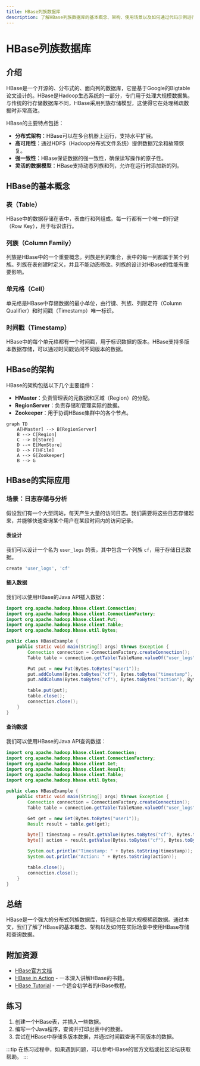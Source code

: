 ```yaml
---
title: HBase列族数据库
description: 了解HBase列族数据库的基本概念、架构、使用场景以及如何通过代码示例进行实际操作。
---
```


# HBase列族数据库

## 介绍

HBase是一个开源的、分布式的、面向列的数据库，它是基于Google的Bigtable论文设计的。HBase是Hadoop生态系统的一部分，专门用于处理大规模数据集。与传统的行存储数据库不同，HBase采用列族存储模型，这使得它在处理稀疏数据时非常高效。

HBase的主要特点包括：

- **分布式架构**：HBase可以在多台机器上运行，支持水平扩展。
- **高可用性**：通过HDFS（Hadoop分布式文件系统）提供数据冗余和故障恢复。
- **强一致性**：HBase保证数据的强一致性，确保读写操作的原子性。
- **灵活的数据模型**：HBase支持动态列族和列，允许在运行时添加新的列。

## HBase的基本概念

### 表（Table）

HBase中的数据存储在表中，表由行和列组成。每一行都有一个唯一的行键（Row Key），用于标识该行。

### 列族（Column Family）

列族是HBase中的一个重要概念。列族是列的集合，表中的每一列都属于某个列族。列族在表创建时定义，并且不能动态修改。列族的设计对HBase的性能有重要影响。

### 单元格（Cell）

单元格是HBase中存储数据的最小单位，由行键、列族、列限定符（Column Qualifier）和时间戳（Timestamp）唯一标识。

### 时间戳（Timestamp）

HBase中的每个单元格都有一个时间戳，用于标识数据的版本。HBase支持多版本数据存储，可以通过时间戳访问不同版本的数据。

## HBase的架构

HBase的架构包括以下几个主要组件：

- **HMaster**：负责管理表的元数据和区域（Region）的分配。
- **RegionServer**：负责存储和管理实际的数据。
- **Zookeeper**：用于协调HBase集群中的各个节点。

```mermaid
graph TD
    A[HMaster] --> B[RegionServer]
    B --> C[Region]
    C --> D[Store]
    D --> E[MemStore]
    D --> F[HFile]
    A --> G[Zookeeper]
    B --> G
```

## HBase的实际应用

### 场景：日志存储与分析

假设我们有一个大型网站，每天产生大量的访问日志。我们需要将这些日志存储起来，并能够快速查询某个用户在某段时间内的访问记录。

#### 表设计

我们可以设计一个名为 `user_logs` 的表，其中包含一个列族 `cf`，用于存储日志数据。

```bash
create 'user_logs', 'cf'
```

#### 插入数据

我们可以使用HBase的Java API插入数据：

```java
import org.apache.hadoop.hbase.client.Connection;
import org.apache.hadoop.hbase.client.ConnectionFactory;
import org.apache.hadoop.hbase.client.Put;
import org.apache.hadoop.hbase.client.Table;
import org.apache.hadoop.hbase.util.Bytes;

public class HBaseExample {
    public static void main(String[] args) throws Exception {
        Connection connection = ConnectionFactory.createConnection();
        Table table = connection.getTable(TableName.valueOf("user_logs"));

        Put put = new Put(Bytes.toBytes("user1"));
        put.addColumn(Bytes.toBytes("cf"), Bytes.toBytes("timestamp"), Bytes.toBytes("2023-10-01T12:00:00Z"));
        put.addColumn(Bytes.toBytes("cf"), Bytes.toBytes("action"), Bytes.toBytes("login"));

        table.put(put);
        table.close();
        connection.close();
    }
}
```

#### 查询数据

我们可以使用HBase的Java API查询数据：

```java
import org.apache.hadoop.hbase.client.Connection;
import org.apache.hadoop.hbase.client.ConnectionFactory;
import org.apache.hadoop.hbase.client.Get;
import org.apache.hadoop.hbase.client.Result;
import org.apache.hadoop.hbase.client.Table;
import org.apache.hadoop.hbase.util.Bytes;

public class HBaseExample {
    public static void main(String[] args) throws Exception {
        Connection connection = ConnectionFactory.createConnection();
        Table table = connection.getTable(TableName.valueOf("user_logs"));

        Get get = new Get(Bytes.toBytes("user1"));
        Result result = table.get(get);

        byte[] timestamp = result.getValue(Bytes.toBytes("cf"), Bytes.toBytes("timestamp"));
        byte[] action = result.getValue(Bytes.toBytes("cf"), Bytes.toBytes("action"));

        System.out.println("Timestamp: " + Bytes.toString(timestamp));
        System.out.println("Action: " + Bytes.toString(action));

        table.close();
        connection.close();
    }
}
```

## 总结

HBase是一个强大的分布式列族数据库，特别适合处理大规模稀疏数据。通过本文，我们了解了HBase的基本概念、架构以及如何在实际场景中使用HBase存储和查询数据。

## 附加资源

- [HBase官方文档](https://hbase.apache.org/)
- [HBase in Action](https://www.manning.com/books/hbase-in-action) - 一本深入讲解HBase的书籍。
- [HBase Tutorial](https://www.tutorialspoint.com/hbase/index.htm) - 一个适合初学者的HBase教程。

## 练习

1. 创建一个HBase表，并插入一些数据。
2. 编写一个Java程序，查询并打印出表中的数据。
3. 尝试在HBase中存储多版本数据，并通过时间戳查询不同版本的数据。

:::tip
在练习过程中，如果遇到问题，可以参考HBase的官方文档或社区论坛获取帮助。
:::